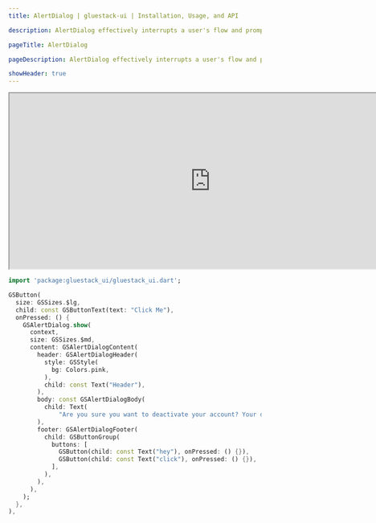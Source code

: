 ```yaml
---
title: AlertDialog | gluestack-ui | Installation, Usage, and API

description: AlertDialog effectively interrupts a user's flow and prompts them to take a specific action. It's commonly used for mandatory confirmations or call-to-actions.

pageTitle: AlertDialog

pageDescription: AlertDialog effectively interrupts a user's flow and prompts them to take a specific action. It's commonly used for mandatory confirmations or call-to-actions.

showHeader: true
---
```



<Meta title="Components/Overlay/AlertDialog" />

<iframe
  src="http://localhost:53075/#/headingPreview"
  title="Example"
  width="800"
  height="350"
></iframe>

```dart
import 'package:gluestack_ui/gluestack_ui.dart';

GSButton(
  size: GSSizes.$lg,
  child: const GSButtonText(text: "Click Me"),
  onPressed: () {
    GSAlertDialog.show(
      context,
      size: GSSizes.$md,
      content: GSAlertDialogContent(
        header: GSAlertDialogHeader(
          style: GSStyle(
            bg: Colors.pink,
          ),
          child: const Text("Header"),
        ),
        body: const GSAlertDialogBody(
          child: Text(
              "Are you sure you want to deactivate your account? Your data will be permanently removed and cannot be undone."),
        ),
        footer: GSAlertDialogFooter(
          child: GSButtonGroup(
            buttons: [
              GSButton(child: const Text("hey"), onPressed: () {}),
              GSButton(child: const Text("click"), onPressed: () {}),
            ],
          ),
        ),
      ),
    );
  },
),
```
